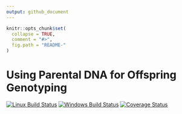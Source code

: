 ```yaml
---
output: github_document
---
```


<!-- README.md is generated from README.Rmd. Please edit that file -->

```r
knitr::opts_chunk$set(
  collapse = TRUE,
  comment = "#>",
  fig.path = "README-"
)
```

# Using Parental DNA for Offspring Genotyping
[![Linux Build Status](https://travis-ci.org/dcgerard/updog.svg?branch=master)](https://travis-ci.org/dcgerard/updog)
[![Windows Build Status](https://ci.appveyor.com/api/projects/status/github/dcgerard/updog?branch=master&svg=true)](https://ci.appveyor.com/project/dcgerard/updog)
[![Coverage Status](https://img.shields.io/codecov/c/github/dcgerard/updog/master.svg)](https://codecov.io/github/dcgerard/updog?branch=master)
